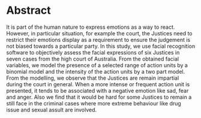 # Abstract {-}

It is part of the human nature to express emotions as a way to react. However, in particular situation, for example the court, the Justices need to restrict their emotions display as a requirement to ensure the judgement is not biased towards a particular party. In this study, we use facial recognition software to objectively assess the facial expressions of six Justices in seven cases from the high court of Australia. From the obtained facial variables, we model the presence of a selected range of action units by a binomial model and the intensity of the action units by a two part model. From the modelling, we observe that the Justices are remain impartial during the court in general. When a more intense or frequent action unit is presented, it tends to be associated with a negative emotion like sad, fear and anger. Also we find that it would be hard for some Justices to remain a still face in the criminal cases where more extreme behaviour like drug issue and sexual assult are involved. 








<!--
The following line is required to re-set page numbering after preliminary material. Do not remove
-->
\clearpage\pagenumbering{arabic}\setcounter{page}{1}
